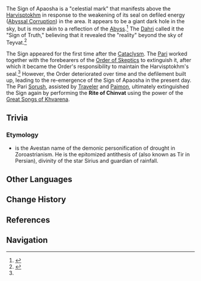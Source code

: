 {{Location Infobox
|image        = The Sign of Apaosha.png
|type         = Point of Interest
|region       = Sumeru
|subregion    = Girdle of the Sands
|area         = 
}}
{{Location Intro|description=<p></p>}}

The Sign of Apaosha is a "celestial mark" that manifests above the [[Harvisptokhm]] in response to the weakening of its seal on defiled energy ([[Abyssal Corruption]]) in the area. It appears to be a giant dark hole in the sky, but is more akin to a reflection of the [[Abyss]].<ref name="Splendorous">{{Ref/Quest|The Splendorous Sky That Day}}</ref> The [[Khaenri'ah|Dahri]] called it the "Sign of Truth," believing that it revealed the "reality" beyond the sky of Teyvat.<ref>{{Ref/Quest|As the Khvarena's Light Shows}}</ref>

The Sign appeared for the first time after the [[Cataclysm]]. The [[Pari]] worked together with the forebearers of the [[Order of Skeptics]] to extinguish it, after which it became the Order's responsibility to maintain the Harvisptokhm's seal.<ref name="Splendorous"/> However, the Order deteriorated over time and the defilement built up, leading to the re-emergence of the Sign of Apaosha in the present day. The Pari [[Sorush]], assisted by [[Traveler]] and [[Paimon]], ultimately extinguished the Sign again by performing the '''Rite of Chinvat''' using the power of the [[Great Song of Khvarena|Great Songs of Khvarena]].
<!--
==Quests==
{{Quests by Category List|heo=1}}

==Features==
===Exploration===

===Local Specialties===
* {{Item|}}
-->
==Trivia==
===Etymology===
*{{W|Apaosha}} is the Avestan name of the demonic personification of drought in Zoroastrianism. He is the epitomized antithesis of {{W|Tishtrya}} (also known as Tir in Persian), divinity of the star Sirius and guardian of rainfall.

==Other Languages==
{{Other Languages
|en       = The Sign of Apaosha
|zhs      = 焚真之天象
|zhs_rm   = Fénzhēn zhī Tiānxiàng
|zht      = 焚真之天象
|zht_rm   = Fénzhēn zhī Tiānxiàng
|zh_tl    = Burning Truth Weather Phenomenon
|ja       = 焚真の天象
|ja_rm    = Funshin no Tenshou{{Assumed}}
|ja_tl    = Burning Truth Weather Phenomenon
|ko       = 불타는 {{tt|기상|氣象}}
|ko_tl    = Flaming Weather Phenomenon
|es       = Presagio de Apaosha
|es_tl    = Omen of Apaosha
|fr       = Signe d'Apaosha
|fr_tl    = Sign of Apaosha
|ru       = Знамение Апаоши
|ru_tl    = The Sign of Apaosha
|th       = ปรากฏการณ์ Apaosha
|th_rm    = 
|th_tl    = 
|vi       = Thiên Tượng Apaosha
|vi_tl    = 
|de       = Zeichen von Apaosha
|de_tl    = Sign of Apaosha
|id       = Tanda Apaosha
|id_tl    = The Sign of Apaosha
|pt       = Sinal de Apaosha
|pt_tl    = 
|tr       = Apaosha'nın Alameti
|tr_tl    = 
|it       = Il Segno di Apaosha
|it_tl    = 
}}

==Change History==
{{Change History|3.6}}

==References==
{{Reflist}}

==Navigation==
{{PoI Navbox|Sumeru}}